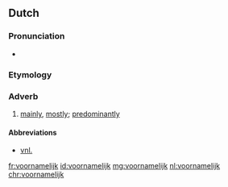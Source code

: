 ==Dutch==

===Pronunciation===
* {{audio|Nl-voornamelijk.ogg|audio|lang=nl}}

===Etymology===
{{suffix|voornaam|lijk|lang=nl}}

===Adverb===
{{nl-adv}}

# [[mainly]], [[mostly]]; [[predominantly]]

====Abbreviations====
* [[vnl.]]

[[fr:voornamelijk]]
[[id:voornamelijk]]
[[mg:voornamelijk]]
[[nl:voornamelijk]]
[[chr:voornamelijk]]